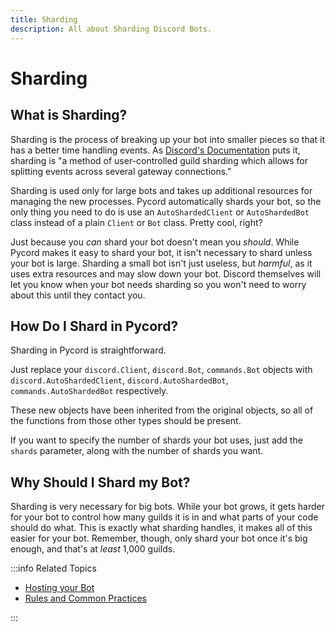```yaml
---
title: Sharding
description: All about Sharding Discord Bots.
---
```


# Sharding

## What is Sharding?

Sharding is the process of breaking up your bot into smaller pieces so that it has a better time handling
events. As [Discord's Documentation](https://discord.com/developers/docs/topics/gateway#sharding) puts
it, sharding is "a method of user-controlled guild sharding which allows for splitting events across
several gateway connections."

Sharding is used only for large bots and takes up additional resources for managing the new processes.
Pycord automatically shards your bot, so the only thing you need to do is use an `AutoShardedClient`
or `AutoShardedBot` class instead of a plain `Client` or `Bot` class. Pretty cool, right?

Just because you _can_ shard your bot doesn't mean you _should_. While Pycord makes it easy to shard
your bot, it isn't necessary to shard unless your bot is large. Sharding a small bot isn't
just useless, but _harmful_, as it uses extra resources and may slow down your bot. Discord
themselves will let you know when your bot needs sharding so you won't need to worry about this until they contact you.

## How Do I Shard in Pycord?

Sharding in Pycord is straightforward.

Just replace your `discord.Client`, `discord.Bot`, `commands.Bot` objects
with `discord.AutoShardedClient`, `discord.AutoShardedBot`, `commands.AutoShardedBot` respectively.

These new objects have been inherited from the original objects, so all of the functions from those other types should be present. 

If you want to specify the number of shards your bot uses,
just add the `shards` parameter, along with the number of shards you want.

## Why Should I Shard my Bot?

Sharding is very necessary for big bots. While your bot grows, it gets harder for your bot to control
how many guilds it is in and what parts of your code should do what. This is exactly what sharding
handles, it makes all of this easier for your bot. Remember, though, only shard your bot once it's
big enough, and that's at _least_ 1,000 guilds.

:::info Related Topics

-   [Hosting your Bot](../Getting-Started/hosting-your-bot)
-   [Rules and Common Practices](../Getting-Started/rules-and-common-practices)

:::
